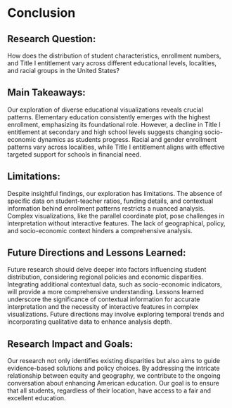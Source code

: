 # Conclusion

## Research Question:
How does the distribution of student characteristics, enrollment numbers, and Title I entitlement vary across different educational levels, localities, and racial groups in the United States?

## Main Takeaways:
Our exploration of diverse educational visualizations reveals crucial patterns. Elementary education consistently emerges with the highest enrollment, emphasizing its foundational role. However, a decline in Title I entitlement at secondary and high school levels suggests changing socio-economic dynamics as students progress. Racial and gender enrollment patterns vary across localities, while Title I entitlement aligns with effective targeted support for schools in financial need.

## Limitations:
Despite insightful findings, our exploration has limitations. The absence of specific data on student-teacher ratios, funding details, and contextual information behind enrollment patterns restricts a nuanced analysis. Complex visualizations, like the parallel coordinate plot, pose challenges in interpretation without interactive features. The lack of geographical, policy, and socio-economic context hinders a comprehensive analysis.

## Future Directions and Lessons Learned:
Future research should delve deeper into factors influencing student distribution, considering regional policies and economic disparities. Integrating additional contextual data, such as socio-economic indicators, will provide a more comprehensive understanding. Lessons learned underscore the significance of contextual information for accurate interpretation and the necessity of interactive features in complex visualizations. Future directions may involve exploring temporal trends and incorporating qualitative data to enhance analysis depth.

## Research Impact and Goals:
Our research not only identifies existing disparities but also aims to guide evidence-based solutions and policy choices. By addressing the intricate relationship between equity and geography, we contribute to the ongoing conversation about enhancing American education. Our goal is to ensure that all students, regardless of their location, have access to a fair and excellent education.

